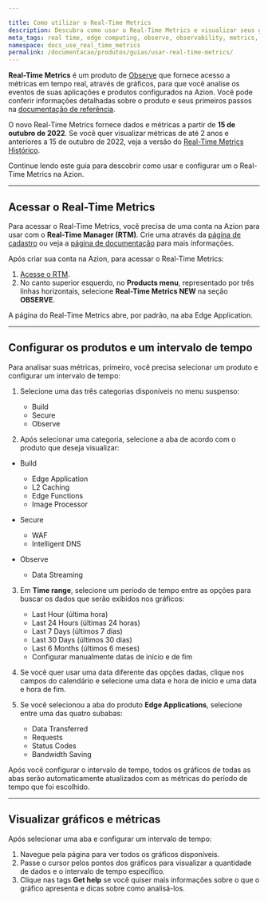 ```yaml
---

title: Como utilizar o Real-Time Metrics
description: Descubra como usar o Real-Time Metrics e visualizar seus gráficos na Azion.
meta_tags: real time, edge computing, observe, observability, metrics, data, events, security
namespace: docs_use_real_time_metrics
permalink: /documentacao/produtos/guias/usar-real-time-metrics/
---
```


**Real-Time Metrics** é um produto de [Observe](/pt-br/documentacao/produtos/observe/) que fornece acesso a métricas em tempo real, através de gráficos, para que você analise os eventos de suas aplicações e produtos configurados na Azion. Você pode conferir informações detalhadas sobre o produto e seus primeiros passos na [documentação de referência](/pt-br/documentacao/produtos/real-time-metrics/).

O novo Real-Time Metrics fornece dados e métricas a partir de **15 de outubro de 2022**. Se você quer visualizar métricas de até 2 anos e anteriores a 15 de outubro de 2022, veja a versão do [Real-Time Metrics Histórico](/pt-br/documentacao/produtos/real-time-metrics-historico/).

Continue lendo este guia para descobrir como usar e configurar um o Real-Time Metrics na Azion.

---

## Acessar o Real-Time Metrics

Para acessar o Real-Time Metrics, você precisa de uma conta na Azion para usar com o **Real-Time Manager (RTM)**. Crie uma através da [página de cadastro](https://manager.azion.com/signup/) ou veja a [página de documentação](/pt-br/documentacao/produtos/gestao-de-contas/criar-conta/) para mais informações.

Após criar sua conta na Azion, para acessar o Real-Time Metrics:

1. [Acesse o RTM](https://manager.azion.com/).
2. No canto superior esquerdo, no **Products menu**, representado por três linhas horizontais, selecione **Real-Time Metrics NEW** na seção **OBSERVE**.

A página do Real-Time Metrics abre, por padrão, na aba Edge Application.

---

## Configurar os produtos e um intervalo de tempo

Para analisar suas métricas, primeiro, você precisa selecionar um produto e configurar um intervalo de tempo:

1. Selecione uma das três categorias disponíveis no menu suspenso:
    - Build
    - Secure
    - Observe



2. Após selecionar uma categoria, selecione a aba de acordo com o produto que deseja visualizar:

-  Build
    - Edge Application
    - L2 Caching
    - Edge Functions
    - Image Processor

- Secure
    - WAF
    - Intelligent DNS

- Observe
    - Data Streaming



3. Em **Time range**, selecione um período de tempo entre as opções para buscar os dados que serão exibidos nos gráficos:
   - Last Hour (última hora)
   - Last 24 Hours (últimas 24 horas)
   - Last 7 Days (últimos 7 dias)
   - Last 30 Days (últimos 30 dias)
   - Last 6 Months (últimos 6 meses)
   - Configurar manualmente datas de início e de fim



4. Se você quer usar uma data diferente das opções dadas, clique nos campos do calendário e selecione uma data e hora de início e uma data e hora de fim.
5. Se você selecionou a aba do produto **Edge Applications**, selecione entre uma das quatro subabas:
   - Data Transferred
   - Requests
   - Status Codes
   - Bandwidth Saving

Após você configurar o intervalo de tempo, todos os gráficos de todas as abas serão automaticamente atualizados com as métricas do período de tempo que foi escolhido.

---

## Visualizar gráficos e métricas

Após selecionar uma aba e configurar um intervalo de tempo:

1. Navegue pela página para ver todos os gráficos disponíveis.
2. Passe o cursor pelos pontos dos gráficos para visualizar a quantidade de dados e o intervalo de tempo específico.
3. Clique nas tags **Get help** se você quiser mais informações sobre o que o gráfico apresenta e dicas sobre como analisá-los.

